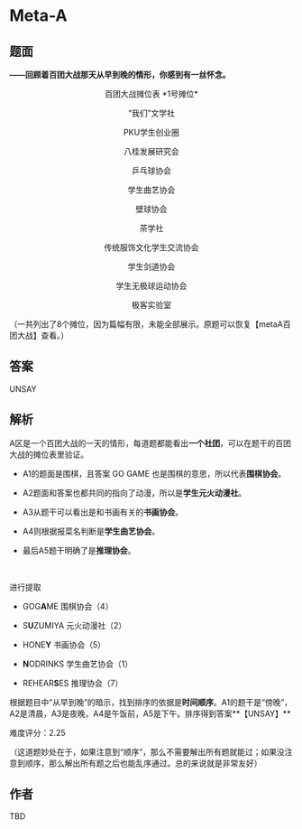 # Meta-A

## 题面

**——回顾着百团大战那天从早到晚的情形，你感到有一丝怀念。**
<center>
百团大战摊位表
*1号摊位*

“我们”文学社

PKU学生创业圈

八桂发展研究会

乒乓球协会

学生曲艺协会

壁球协会

茶学社

传统服饰文化学生交流协会

学生剑道协会

学生无极球运动协会

极客实验室
</center>
（一共列出了8个摊位，因为篇幅有限，未能全部展示。原题可以恢复【metaA百团大战】查看。）

## 答案

UNSAY

## 解析

A区是一个百团大战的一天的情形，每道题都能看出**一个社团**，可以在题干的百团大战的摊位表里验证。

- A1的题面是围棋，且答案 GO GAME 也是围棋的意思，所以代表**围棋协会**。

- A2题面和答案也都共同的指向了动漫，所以是**学生元火动漫社**。

- A3从题干可以看出是和书画有关的**书画协会**。

- A4则根据报菜名判断是**学生曲艺协会**。

- 最后A5题干明确了是**推理协会**。

<br>

进行提取

- GOG**A**ME 围棋协会（4）

- S**U**ZUMIYA 元火动漫社（2）

- HONE**Y** 书画协会（5）

- **N**ODRINKS 学生曲艺协会（1）

- REHEAR**S**ES 推理协会（7）

根据题目中“从早到晚”的暗示，找到排序的依据是**时间顺序**。A1的题干是“傍晚”，A2是清晨，A3是夜晚，A4是午饭前，A5是下午。排序得到答案**【UNSAY】**

难度评分：2.25

（这道题妙处在于，如果注意到“顺序”，那么不需要解出所有题就能过；如果没注意到顺序，那么解出所有题之后也能乱序通过。总的来说就是非常友好）


## 作者

TBD
